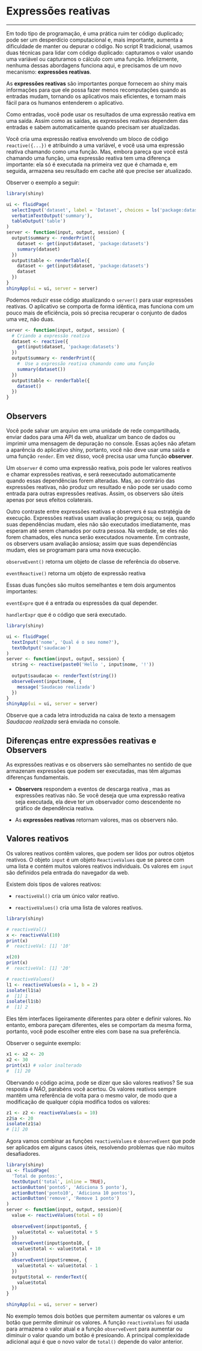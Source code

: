 # **Expressões reativas**

---
  
Em todo tipo de programação, é uma prática ruim ter código duplicado; pode ser um desperdício computacional e, mais importante, aumenta a dificuldade de manter ou depurar o código. No script R tradicional, usamos duas técnicas para lidar com código duplicado: capturamos o valor usando uma variável ou capturamos o cálculo com uma função. Infelizmente, nenhuma dessas abordagens funciona aqui, e precisamos de um novo mecanismo: **expressões reativas**.

As **expressões reativas** são importantes porque fornecem ao shiny mais informações para que ele possa fazer menos recomputações quando as entradas mudam, tornando os aplicativos mais eficientes, e tornam mais fácil para os humanos entenderem o aplicativo.

Como entradas, você pode usar os resultados de uma expressão reativa em uma saída. Assim como as saídas, as expressões reativas dependem das entradas e sabem automaticamente quando precisam ser atualizadas.

Você cria uma expressão reativa envolvendo um bloco de código `reactive({...})` e atribuindo a uma variável, e você usa uma expressão reativa chamando  como uma função. Mas, embora pareça que você está chamando uma função, uma expressão reativa tem uma diferença importante: ela só é executada na primeira vez que é chamada e, em seguida, armazena seu resultado em cache até que precise ser atualizado.

Observer o exemplo a seguir: 


```r
library(shiny)

ui <- fluidPage(
  selectInput('dataset', label = 'Dataset', choices = ls('package:datasets')),
  verbatimTextOutput('summary'),
  tableOutput('table')
)
server <- function(input, output, session) {
  output$summary <- renderPrint({
    dataset <- get(input$dataset, 'package:datasets')
    summary(dataset)
  })
  output$table <- renderTable({
    dataset <- get(input$dataset, 'package:datasets')
    dataset
  })
}
shinyApp(ui = ui, server = server)
```


Podemos reduzir esse código atualizando o `server()` para usar expressões reativas. O aplicativo se comporta de forma idêntica, mas funciona com um pouco mais de eficiência, pois só precisa recuperar o conjunto de dados uma vez, não duas.


```r

server <- function(input, output, session) {
  # Criando a expressão reativa
  dataset <- reactive({
    get(input$dataset, 'package:datasets')
  })
  output$summary <- renderPrint({
    #  Use a expressão reativa chamando como uma função
    summary(dataset())
  })
  output$table <- renderTable({
    dataset()
  })
}
```


## **Observers**

Você pode salvar um arquivo em uma unidade de rede compartilhada, enviar dados para uma API da web, atualizar um banco de dados ou imprimir uma mensagem de depuração no console. Essas ações não afetam a aparência do aplicativo shiny, portanto, você não deve usar uma saída e uma função `render`. Em vez disso, você precisa usar uma função **observer**.


Um `observer` é como uma expressão reativa, pois pode ler valores reativos e chamar expressões reativas, e será reexecutado automaticamente quando essas dependências forem alteradas. Mas, ao contrário das expressões reativas, não produz um resultado e não pode ser usado como entrada para outras expressões reativas. Assim, os observers são úteis apenas por seus efeitos colaterais.

Outro contraste entre expressões reativas e observers é sua estratégia de execução. Expressões reativas usam avaliação preguiçosa; ou seja, quando suas dependências mudam, eles não são executados imediatamente, mas esperam até serem chamados por outra pessoa. Na verdade, se eles não forem chamados, eles nunca serão executados novamente. Em contraste, os observers usam avaliação ansiosa; assim que suas dependências mudam, eles se programam para uma nova execução.

`observeEvent()` retorna um objeto de classe de referência do observe.

`eventReactive()` retorna um objeto de expressão reativa 

Essas duas funções são muitos semelhantes e tem dois argumentos importantes:

`eventExpre`  que é a entrada ou espressões  da qual depender. 

`handlerExpr` que é o código que será executado. 


```r
library(shiny)

ui <- fluidPage(
  textInput('nome', 'Qual é o seu nome?'),
  textOutput('saudacao')
)
server <- function(input, output, session) {
  string <- reactive(paste0('Hello ', input$nome, '!'))
  
  output$saudacao <- renderText(string())
  observeEvent(input$nome, {
    message('Saudacao realizada')
  })
}
shinyApp(ui = ui, server = server)

```


Observe que a cada letra introduzida na caixa de texto a mensagem *Saudacao realizada* será enviada no console.


## **Diferenças entre expressões reativas e Observers**

As expressões reativas e os observers são semelhantes no sentido de que armazenam expressões que podem ser executadas, mas têm algumas diferenças fundamentais.

- **Observers** respondem a eventos de descarga reativa , mas as expressões reativas  não. Se você deseja que uma expressão reativa seja executada, ela deve ter um observador como descendente no gráfico de dependência reativa.

- As **expressões reativas** retornam valores, mas os observers não.

## **Valores reativos**

Os valores reativos contêm valores, que podem ser lidos por outros objetos reativos. O objeto `input` é um objeto `ReactiveValues` que se parece com uma lista e contém muitos valores reativos individuais. Os valores em `input` são definidos pela entrada do navegador da web.

Existem dois tipos de valores reativos:

- `reactiveVal()` cria um único valor reativo. 

- `reactiveValues()` cria uma lista de valores reativos. 


```r
library(shiny)

# reactiveVal()
x <- reactiveVal(10)
print(x)
#  reactiveVal: [1] '10'

x(20)
print(x)
#  reactiveVal: [1] '20'

# reactiveValues()
l1 <- reactiveValues(a = 1, b = 2)
isolate(l1$a)
#  [1] 1
isolate(l1$b)
#  [1] 2
```


Eles têm interfaces ligeiramente diferentes para obter e definir valores. No entanto, embora pareçam diferentes, eles se comportam da mesma forma, portanto, você pode escolher entre eles com base na sua preferência. 

Observer o seguinte exemplo: 


```r
x1 <- x2 <- 20
x2 <- 30
print(x1) # valor inalterado
#  [1] 20
```


Obervando o código acima, pode se  dizer que são valores reativos? 
Se sua resposta é *NÃO*, parabéns você acertou. Os valores reativos sempre mantêm uma referência de volta para o mesmo valor, de modo que a modificação de qualquer cópia modifica todos os valores: 


```r
z1 <- z2 <- reactiveValues(a = 10)
z2$a <- 20
isolate(z1$a)
# [1] 20

```


Agora vamos combinar as funções `reactiveValues` e `observeEvent` que pode ser aplicados em alguns casos úteis, resolvendo problemas que não muitos desafiadores. 


```r
library(shiny)
ui <- fluidPage(
  'Total de pontos:',
  textOutput('total', inline = TRUE),
  actionButton('ponto5', 'Adiciona 5 ponto'),
  actionButton('ponto10', 'Adiciona 10 pontos'),
  actionButton('remove', 'Remove 1 ponto')
)
server <- function(input, output, session){
  value <- reactiveValues(total = 0)
  
  observeEvent(input$ponto5, {
    value$total <- value$total + 5
  })
  observeEvent(input$ponto10, {
    value$total <- value$total + 10
  })
  observeEvent(input$remove, {
    value$total <- value$total - 1
  })
  output$total <- renderText({
    value$total
  })
}

shinyApp(ui = ui, server = server)
```


No exemplo temos dois botões que permitem aumentar os valores e um botão que permite diminuir os valores. A função `reactiveValues` foi usada para armazena o valor atual e a função `observeEvent` para aumentar ou diminuir o valor quando um botão é presioando. A principal complexidade adicional aqui é que o novo valor de `total()` depende do valor anterior.
